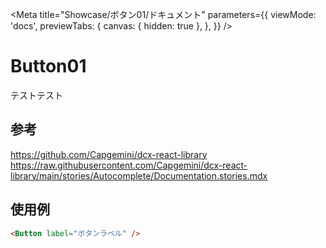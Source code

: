 
<Meta
  title="Showcase/ボタン01/ドキュメント"
  parameters={{
    viewMode: 'docs',
    previewTabs: {
      canvas: { hidden: true },
    },
  }}
/>

# Button01

テストテスト

<Props of={Button01} />

## 参考
https://github.com/Capgemini/dcx-react-library
https://raw.githubusercontent.com/Capgemini/dcx-react-library/main/stories/Autocomplete/Documentation.stories.mdx

## 使用例

```html
<Button label="ボタンラベル" />
```
